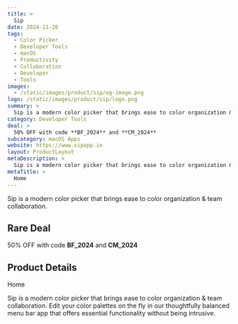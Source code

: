 ```yaml
---
title: >
  Sip
date: 2024-11-20
tags:
  - Color Picker
  - Developer Tools
  - macOS
  - Productivity
  - Collaboration
  - Developer
  - Tools
images:
  - /static/images/product/sip/og-image.png
logo: /static/images/product/sip/logo.png
summary: >
  Sip is a modern color picker that brings ease to color organization & team collaboration.
category: Developer Tools
deal: >
  50% OFF with code **BF_2024** and **CM_2024**
subcategory: macOS Apps
website: https://www.sipapp.io
layout: ProductLayout
metaDescription: >
  Sip is a modern color picker that brings ease to color organization & team collaboration. Edit your color palettes on the fly in our thoughtfully balanced menu bar app that offers essential functionality without being intrusive.
metaTitle: >
  Home
---
```

Sip is a modern color picker that brings ease to color organization & team collaboration.

## Rare Deal

50% OFF with code **BF_2024** and **CM_2024**

## Product Details
Home

Sip is a modern color picker that brings ease to color organization & team collaboration. Edit your color palettes on the fly in our thoughtfully balanced menu bar app that offers essential functionality without being intrusive.
